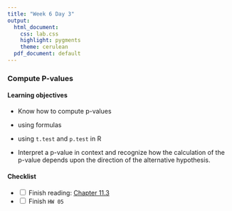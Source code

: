 ```yaml
---
title: "Week 6 Day 3"
output: 
  html_document:
    css: lab.css
    highlight: pygments
    theme: cerulean
  pdf_document: default
---
```


###  Compute P-values

#### Learning objectives 

* Know how to compute p-values

* using formulas
* using `t.test` and `p.test` in R

* Interpret a p-value in context and recognize how the calculation of the p-value depends upon the direction of the alternative hypothesis.


#### Checklist
- <input type="checkbox" unchecked> Finish reading: [Chapter 11.3](https://nustat.github.io/intro-stat-ds/11-pvalues.html#p-value-and-null-distribution-example)
</input>
- <input type="checkbox" unchecked> Finish `HW 05`
</input>